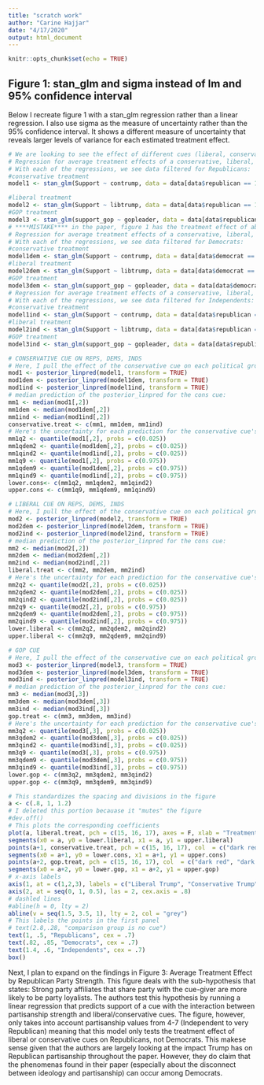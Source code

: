 ```yaml
---
title: "scratch work"
author: "Carine Hajjar"
date: "4/17/2020"
output: html_document
---
```


```r
knitr::opts_chunk$set(echo = TRUE)
```

## Figure 1: stan_glm and sigma instead of lm and 95% confidence interval
Below I recreate figure 1 with a stan_glm regression rather than a linear regression. I also use sigma as the measure of uncertainty rather than the 95% confidence interval. It shows a different measure of uncertainty that reveals larger levels of variance for each estimated treatment effect. 
```r
# We are looking to see the effect of different cues (liberal, conservative, and conservative from congress) on Republicans, Democrats, and Independents. 
# Regression for average treatment effects of a conservative, liberal, and congression conservative cue among Republicans:
# With each of the regressions, we see data filtered for Republicans:
#conservative treatment
model1 <- stan_glm(Support ~ contrump, data = data[data$republican == 1 & (data$contrump == 1 | data$self == 1),], refresh = 0, family = "binomial")

#liberal treatment
model2 <- stan_glm(Support ~ libtrump, data = data[data$republican == 1 & (data$libtrump == 1 | data$self == 1),], refresh = 0, family = "binomial")
#GOP treatment
model3 <- stan_glm(support_gop ~ gopleader, data = data[data$republican == 1 & (data$gopleader == 1 | data$self == 1),], refresh = 0, family = "binomial")
# ****MISTAKE**** in the paper, figure 1 has the treatment effect of about -0.03 on the conservatives yet the outcome is 0.008
# Regression for average treatment effects of a conservative, liberal, and congression conservative cue among Democrats:
# With each of the regressions, we see data filtered for Democrats:
#conservative treatment
model1dem <- stan_glm(Support ~ contrump, data = data[data$democrat == 1 & (data$contrump == 1 | data$self == 1),], refresh = 0, family = "binomial")
#liberal treatment
model2dem <- stan_glm(Support ~ libtrump, data = data[data$democrat == 1 & (data$libtrump == 1 | data$self == 1),], refresh = 0, family = "binomial")
#GOP treatment
model3dem <- stan_glm(support_gop ~ gopleader, data = data[data$democrat == 1 & (data$gopleader == 1 | data$self == 1),], refresh = 0, family = "binomial")
# Regression for average treatment effects of a conservative, liberal, and congression conservative cue among Independents:
# With each of the regressions, we see data filtered for Independents:
#conservative treatment
model1ind <- stan_glm(Support ~ contrump, data = data[data$republican == 0 & data$democrat == 0 & (data$contrump == 1 | data$self == 1),], refresh = 0, family = "binomial")
#liberal treatment
model2ind <- stan_glm(Support ~ libtrump, data = data[data$republican == 0 & data$democrat == 0 & (data$libtrump == 1 | data$self == 1),], refresh = 0, family = "binomial")
#GOP treatment
model3ind <- stan_glm(support_gop ~ gopleader, data = data[data$republican == 0 & data$democrat == 0 & (data$gopleader == 1 | data$self == 1),], refresh = 0, family = "binomial")
```

```r
# CONSERVATIVE CUE ON REPS, DEMS, INDS
# Here, I pull the effect of the conservative cue on each political group by simulating the models 
mod1 <- posterior_linpred(model1, transform = TRUE)
mod1dem <- posterior_linpred(model1dem, transform = TRUE)
mod1ind <- posterior_linpred(model1ind, transform = TRUE)
# median prediction of the posterior_linpred for the cons cue:
mm1 <- median(mod1[,2])
mm1dem <- median(mod1dem[,2])
mm1ind <- median(mod1ind[,2])
conservative.treat <- c(mm1, mm1dem, mm1ind)
# Here's the uncertainty for each prediction for the conservative cue's effect on each political group using posterior_linpred:
mm1q2 <- quantile(mod1[,2], probs = c(0.025))
mm1qdem2 <- quantile(mod1dem[,2], probs = c(0.025))
mm1qind2 <- quantile(mod1ind[,2], probs = c(0.025))
mm1q9 <- quantile(mod1[,2], probs = c(0.975))
mm1qdem9 <- quantile(mod1dem[,2], probs = c(0.975))
mm1qind9 <- quantile(mod1ind[,2], probs = c(0.975))
lower.cons<- c(mm1q2, mm1qdem2, mm1qind2)
upper.cons <- c(mm1q9, mm1qdem9, mm1qind9)

# LIBERAL CUE ON REPS, DEMS, INDS
# Here, I pull the effect of the conservative cue on each political group by simulating the models 
mod2 <- posterior_linpred(model2, transform = TRUE)
mod2dem <- posterior_linpred(model2dem, transform = TRUE)
mod2ind <- posterior_linpred(model2ind, transform = TRUE)
# median prediction of the posterior_linpred for the cons cue:
mm2 <- median(mod2[,2])
mm2dem <- median(mod2dem[,2])
mm2ind <- median(mod2ind[,2])
liberal.treat <- c(mm2, mm2dem, mm2ind)
# Here's the uncertainty for each prediction for the conservative cue's effect on each political group using posterior_linpred:
mm2q2 <- quantile(mod2[,2], probs = c(0.025))
mm2qdem2 <- quantile(mod2dem[,2], probs = c(0.025))
mm2qind2 <- quantile(mod2ind[,2], probs = c(0.025))
mm2q9 <- quantile(mod2[,2], probs = c(0.975))
mm2qdem9 <- quantile(mod2dem[,2], probs = c(0.975))
mm2qind9 <- quantile(mod2ind[,2], probs = c(0.975))
lower.liberal <- c(mm2q2, mm2qdem2, mm2qind2)
upper.liberal <- c(mm2q9, mm2qdem9, mm2qind9)

# GOP CUE 
# Here, I pull the effect of the conservative cue on each political group by simulating the models 
mod3 <- posterior_linpred(model3, transform = TRUE)
mod3dem <- posterior_linpred(model3dem, transform = TRUE)
mod3ind <- posterior_linpred(model3ind, transform = TRUE)
# median prediction of the posterior_linpred for the cons cue:
mm3 <- median(mod3[,3])
mm3dem <- median(mod3dem[,3])
mm3ind <- median(mod3ind[,3])
gop.treat <- c(mm3, mm3dem, mm3ind)
# Here's the uncertainty for each prediction for the conservative cue's effect on each political group using posterior_linpred:
mm3q2 <- quantile(mod3[,3], probs = c(0.025))
mm3qdem2 <- quantile(mod3dem[,3], probs = c(0.025))
mm3qind2 <- quantile(mod3ind[,3], probs = c(0.025))
mm3q9 <- quantile(mod3[,3], probs = c(0.975))
mm3qdem9 <- quantile(mod3dem[,3], probs = c(0.975))
mm3qind9 <- quantile(mod3ind[,3], probs = c(0.975))
lower.gop <- c(mm3q2, mm3qdem2, mm3qind2)
upper.gop <- c(mm3q9, mm3qdem9, mm3qind9)

# This standardizes the spacing and divisions in the figure
a <- c(.8, 1, 1.2)
# I deleted this portion becauase it "mutes" the figure
#dev.off()
# This plots the corresponding coefficients
plot(a, liberal.treat, pch = c(15, 16, 17), axes = F, xlab = "Treatment Condition", ylab = "Increased Probability of Voting for Liberal Policy", ylim = c(0, 1), col  = c("dark red", "dark blue", "dark green"), xlim = c(.7, 3.3), cex = 1, main = "Average Treatment Effect of Policy Cues")
segments(x0 = a, y0 = lower.liberal, x1 = a, y1 = upper.liberal)
points(a+1, conservative.treat, pch = c(15, 16, 17), col  = c("dark red", "dark blue", "dark green"), cex = 1)
segments(x0 = a+1, y0 = lower.cons, x1 = a+1, y1 = upper.cons)
points(a+2, gop.treat, pch = c(15, 16, 17), col  = c("dark red", "dark blue", "dark green"), cex = 1)
segments(x0 = a+2, y0 = lower.gop, x1 = a+2, y1 = upper.gop)
# x-axis labels
axis(1, at = c(1,2,3), labels = c("Liberal Trump", "Conservative Trump", "Republicans\n in Congress"), cex.axis = .8)
axis(2, at = seq(0, 1, 0.5), las = 2, cex.axis = .8)
# dashled lines 
#abline(h = 0, lty = 2)
abline(v = seq(1.5, 3.5, 1), lty = 2, col = "grey")
# This labels the points in the first panel
# text(2.8,.28, "comparison group is no cue")
text(1, .5, "Republicans", cex = .7)
text(.82, .85, "Democrats", cex = .7)
text(1.4, .6, "Independents", cex = .7)
box()
```

Next, I plan to expand on the findings in Figure 3: Average Treatment Effect by Republican Party Strength. This figure deals with the sub-hypothesis that states: Strong party affiliates that share party with the cue-giver are more likely to be party loyalists. The authors test this hypothesis by running a linear regression that predicts support of a cue with the interaction between partisanship strength and liberal/conservative cues. The figure, however, only takes into account partisanship values from 4-7 (Independent to very Republican) meaning that this model only tests the treatment effect of liberal or conservative cues on Republicans, not Democrats. This makese sense given that the authors are largely looking at the impact Trump has on Republican partisanship throughout the paper. However, they do claim that the phenomenas found in their paper (especially about the disconnect between ideology and partisanship) can occur among Democrats. 
